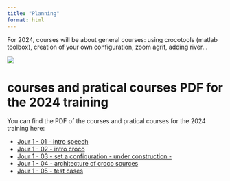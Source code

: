 ```yaml
---
title: "Planning"
format: html
---
```


For 2024, courses will be about general courses: using crocotools (matlab toolbox), creation of your own configuration, zoom agrif, adding river...

![](images/planning_2024_v3.png)

# courses and pratical courses PDF for the 2024 training

You can find the PDF of the courses and pratical courses for the 2024 training here: 

- [ Jour 1 - 01 - intro speech](pdf/2024/jour1-01-introduction-speech.pdf)
- [ Jour 1 - 02 - intro croco](pdf/2024/jour1-02-intro-croco.pdf)
- [ Jour 1 - 03 - set a configuration - under construction -](pdf/2024/jour1-03-set-configuration.pdf)
- [ Jour 1 - 04 - architecture of croco sources](pdf/2024/jour1-04-architecture.pdf)
- [ Jour 1 - 05 - test cases](pdf/2024/jour1-05-testcases.pdf)


